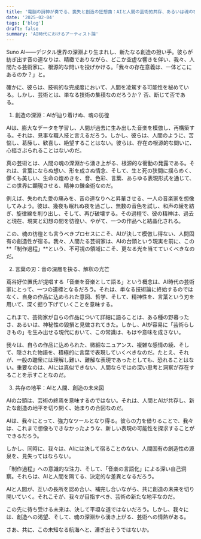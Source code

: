```yaml
---
title: '電脳の詩神が奏でる、喪失と創造の狂想曲：AIと人間の芸術的共存、あるいは魂の在り処を巡る試論'
date: '2025-02-04'
tags: ['blog']
draft: false
summary: 'AI時代におけるアーティスト論'
---
```


Suno AI――デジタル世界の深淵より生まれし、新たなる創造の担い手。彼らが紡ぎ出す音の連なりは、精緻でありながら、どこか空虚な響きを伴い、我々、人間たる芸術家に、根源的な問いを投げかける。「我々の存在意義は、一体どこにあるのか？」と。

確かに、彼らは、技術的な完成度において、人間を凌駕する可能性を秘めている。しかし、芸術とは、単なる技術の集積なのだろうか？ 否、断じて否である。

1. 創造の深淵：AIが辿り着けぬ、魂の彷徨

AIは、膨大なデータを学習し、人間が過去に生み出した音楽を模倣し、再構築する。それは、見事な職人技と言えるだろう。しかし、彼らは、人間のように、苦悩し、葛藤し、歓喜し、絶望することはない。彼らは、存在の根源的な問いに、心揺さぶられることはないのだ。

真の芸術とは、人間の魂の深淵から湧き上がる、根源的な衝動の発露である。それは、言葉にならぬ想い、形を成さぬ情念、そして、生と死の狭間に揺らめく、儚くも美しい、生命の煌めきを、音、色彩、言葉、あらゆる表現形式を通じて、この世界に顕現させる、精神の錬金術なのだ。

例えば、失われた愛の痛みを、音の連なりへと昇華させる、一人の音楽家を想像してみよう。彼は、幾夜も眠れぬ夜を過ごし、無数の音色を試し、和声の綾を紡ぎ、旋律線を削り出し、そして、再び破壊する。その過程で、彼の精神は、過去と現在、現実と幻想の間を彷徨い、やがて、一つの作品へと結晶化される。

この、魂の彷徨とも言うべきプロセスにこそ、AIが決して模倣し得ない、人間固有の創造性が宿る。我々、人間たる芸術家は、AIの台頭という現実を前に、この**「制作過程」**という、不可視の領域にこそ、更なる光を当てていくべきなのだ。

2. 言葉の刃：音の深層を抉る、解釈の光芒

蔦谷好位置氏が提唱する「音楽を音楽として語る」という概念は、AI時代の芸術家にとって、一つの道標となるだろう。それは、単なる技術論に終始するのではなく、自身の作品に込められた意図、哲学、そして、精神性を、言葉という刃を用いて、深く掘り下げていくことを意味する。

これまで、芸術家が自らの作品について詳細に語ることは、ある種の野暮ったさ、あるいは、神秘性の毀損と見做されてきた。しかし、AIが容易に「芸術らしきもの」を生み出せる現代において、この常識は、もはや意味を成さない。

我々は、自らの作品に込められた、微細なニュアンス、複雑な感情の綾、そして、隠された物語を、積極的に言葉で表現していくべきなのだ。たとえ、それが、一般の聴衆には理解し難い、難解な表現であったとしても、恐れることはない。重要なのは、AIには真似できない、人間ならではの深い思考と洞察が存在することを示すことなのだ。

3. 共存の地平：AIと人間、創造の未来図

AIの台頭は、芸術の終焉を意味するのではない。それは、人間とAIが共存し、新たな創造の地平を切り開く、始まりの合図なのだ。

AIは、我々にとって、強力なツールとなり得る。彼らの力を借りることで、我々は、これまで想像もできなかったような、新しい表現の可能性を探求することができるだろう。

しかし、同時に、我々は、AIには決して宿ることのない、人間固有の創造性の源泉を、見失ってはならない。

「制作過程」への意識的な注力、そして、「音楽の言語化」による深い自己洞察。それらは、AIと人間を隔てる、決定的な差異となるだろう。

AIと人間が、互いの長所を認め合い、補完し合いながら、共に創造の未来を切り開いていく。それこそが、我々が目指すべき、芸術の新たな地平なのだ。

この先に待ち受ける未来は、決して平坦な道ではないだろう。しかし、我々には、創造への渇望、そして、魂の深淵から湧き上がる、芸術への情熱がある。

さあ、共に、この未知なる航海へと、漕ぎ出そうではないか。
